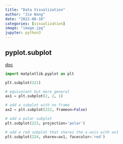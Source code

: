 ```yaml
---
title: "Data Visualization"
author: "Jie Wang"
date: "2022-08-16"
categories: [visualization]
image: "image.jpg"
jupyter: python3
---
```


## pyplot.subplot

[doc](https://matplotlib.org/stable/api/_as_gen/matplotlib.pyplot.subplot.html#matplotlib.pyplot.subplot)




```python

import matplotlib.pyplot as plt

plt.subplot(221)

# equivalent but more general
ax1 = plt.subplot(2, 2, 1)

# add a subplot with no frame
ax2 = plt.subplot(222, frameon=False)

# add a polar subplot
plt.subplot(223, projection='polar')

# add a red subplot that shares the x-axis with ax1
plt.subplot(224, sharex=ax1, facecolor='red')


```








